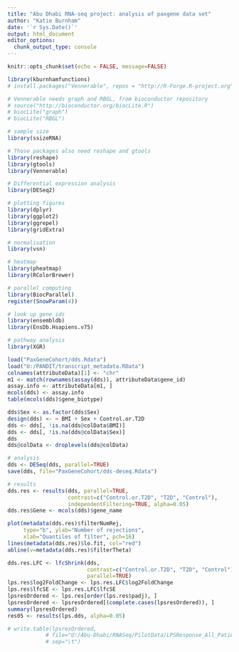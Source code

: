```yaml
---
title: "Abu Dhabi RNA-seq project: analysis of paxgene data set"
author: "Katie Burnham"
date: '`r Sys.Date()`'
output: html_document
editor_options: 
  chunk_output_type: console
---
```


```r
knitr::opts_chunk$set(echo = FALSE, message=FALSE)

library(kburnhamfunctions)
# install.packages("Vennerable", repos = "http://R-Forge.R-project.org")

# Vennerable needs graph and RBGL, from bioconductor repository
# source("http://bioconductor.org/biocLite.R")
# biocLite("graph")
# biocLite("RBGL")

# sample size
library(ssizeRNA)

# Those packages also need reshape and gtools
library(reshape)
library(gtools)
library(Vennerable)

# Differential expression analysis
library(DESeq2)

# plotting figures
library(dplyr)
library(ggplot2)
library(ggrepel)
library(gridExtra)

# normalisation
library(vsn)

# heatmap
library(pheatmap)
library(RColorBrewer)

# parallel computing
library(BiocParallel)
register(SnowParam(4))

# look up gene ids
library(ensembldb)
library(EnsDb.Hsapiens.v75)

# pathway analysis
library(XGR)
```

```r
load("PaxGeneCohort/dds.Rdata")
load("U:/PANDIT/transcript_metadata.RData")
colnames(attributeData)[1] <- "chr"
m1 <- match(rownames(assay(dds)), attributeData$gene_id)
assay.info <- attributeData[m1, ]
mcols(dds) <- assay.info
table(mcols(dds)$gene_biotype)
```

```r
dds$Sex <- as.factor(dds$Sex)
design(dds) <- ~ BMI + Sex + Control.or.T2D
dds <- dds[, !is.na(dds@colData$BMI)]
dds <- dds[, !is.na(dds@colData$Sex)]
dds
dds@colData <- droplevels(dds@colData)

# analysis
dds <- DESeq(dds, parallel=TRUE)
save(dds, file="PaxGeneCohort/dds-deseq.Rdata")

# results
dds.res <- results(dds, parallel=TRUE,
                   contrast=c("Control.or.T2D", "T2D", "Control"),
                   independentFiltering=TRUE, alpha=0.05)
dds.res$Gene <- mcols(dds)$gene_name

plot(metadata(dds.res)$filterNumRej,
     type="b", ylab="Number of rejections",
     xlab="Quantiles of filter", pch=16)
lines(metadata(dds.res)$lo.fit, col="red")
abline(v=metadata(dds.res)$filterTheta)

dds.res.LFC <- lfcShrink(dds, 
                         contrast=c("Control.or.T2D", "T2D", "Control"),
                         parallel=TRUE)
lps.res$log2FoldChange <- lps.res.LFC$log2FoldChange
lps.res$lfcSE <- lps.res.LFC$lfcSE
lpsresOrdered <- lps.res[order(lps.res$padj), ]
lpsresOrdered <- lpsresOrdered[(complete.cases(lpsresOrdered)), ]
summary(lpsresOrdered)
res05 <- results(lps.dds, alpha=0.05)

# write.table(lpsresOrdered,
            # file="U:/Abu-Dhabi/RNASeq/PilotData/LPSResponse_All_Patients.txt",
            # sep="\t")
```

